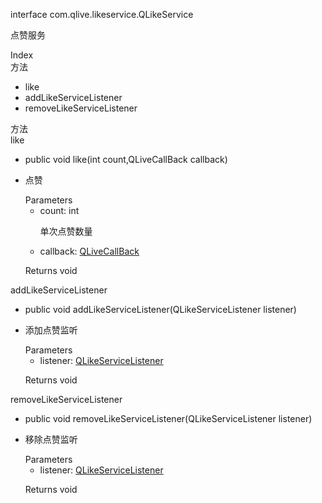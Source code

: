 <link rel="stylesheet" type="text/css" href="https://docs.qnsdk.com/styles/doc-v4-api.css" />
<div class="rtc-doc rtc-doc-page" id="rtc-doc">
<section class="rtc-doc-panel rtc-doc-describe rtc-doc-note">
                <p>interface com.qlive.likeservice.QLikeService</p>
                <p>点赞服务</p>
</section>
            <div class="rtc-doc-page-wrap">Index</div>
<section class="rtc-doc-panel">
        <div class="rtc-doc-page-title">方法</div>
        <ul class="rtc-doc-catalogue">
                <li><a onClick='document.location.replace(`${document.location.protocol}//${document.location.host}${document.location.pathname}${document.location.search}#like`)'>like</a></li>
                <li><a onClick='document.location.replace(`${document.location.protocol}//${document.location.host}${document.location.pathname}${document.location.search}#addLikeServiceListener`)'>addLikeServiceListener</a></li>
                <li><a onClick='document.location.replace(`${document.location.protocol}//${document.location.host}${document.location.pathname}${document.location.search}#removeLikeServiceListener`)'>removeLikeServiceListener</a></li>
        </ul>
</section>
<div class="rtc-doc-page-wrap">方法</div>
<section class="rtc-doc-panel">
<div class="rtc-doc-page-title rtc-doc-antor" id="like">
like</div>
<ul class="rtc-doc-page-container">
        <li class="rtc-doc-sign-signature">public void like(int count,QLiveCallBack callback)</li>
    </li>
<li class="rtc-doc-page-description">
    <div class="rtc-doc-desc-wrap">
        <p>点赞</p>
    </div>
<div class="rtc-doc-parameters-title">Parameters</div>
<ul class="rtc-doc-parameters">
    <li>
        <div>
            count: int
        </div>
                <p>单次点赞数量</p>
    </li>
    <li>
        <div>
            callback: <a href='https://developer.qiniu.com/lowcode/api/12052/QLiveCallBack'>QLiveCallBack</a>
        </div>
                <p></p>
    </li>
</ul>
    <div class="rtc-doc-returns-title">Returns <span>void</span></div>
</li>
</ul>
</section>
<section class="rtc-doc-panel">
<div class="rtc-doc-page-title rtc-doc-antor" id="addLikeServiceListener">
addLikeServiceListener</div>
<ul class="rtc-doc-page-container">
        <li class="rtc-doc-sign-signature">public void addLikeServiceListener(QLikeServiceListener listener)</li>
    </li>
<li class="rtc-doc-page-description">
    <div class="rtc-doc-desc-wrap">
        <p>添加点赞监听</p>
    </div>
<div class="rtc-doc-parameters-title">Parameters</div>
<ul class="rtc-doc-parameters">
    <li>
        <div>
            listener: <a href='https://developer.qiniu.com/lowcode/api/12284/qlikeservicelistener'>QLikeServiceListener</a>
        </div>
                <p></p>
    </li>
</ul>
    <div class="rtc-doc-returns-title">Returns <span>void</span></div>
</li>
</ul>
</section>
<section class="rtc-doc-panel">
<div class="rtc-doc-page-title rtc-doc-antor" id="removeLikeServiceListener">
removeLikeServiceListener</div>
<ul class="rtc-doc-page-container">
        <li class="rtc-doc-sign-signature">public void removeLikeServiceListener(QLikeServiceListener listener)</li>
    </li>
<li class="rtc-doc-page-description">
    <div class="rtc-doc-desc-wrap">
        <p>移除点赞监听</p>
    </div>
<div class="rtc-doc-parameters-title">Parameters</div>
<ul class="rtc-doc-parameters">
    <li>
        <div>
            listener: <a href='https://developer.qiniu.com/lowcode/api/12284/qlikeservicelistener'>QLikeServiceListener</a>
        </div>
                <p></p>
    </li>
</ul>
    <div class="rtc-doc-returns-title">Returns <span>void</span></div>
</li>
</ul>
</section>
</div>



